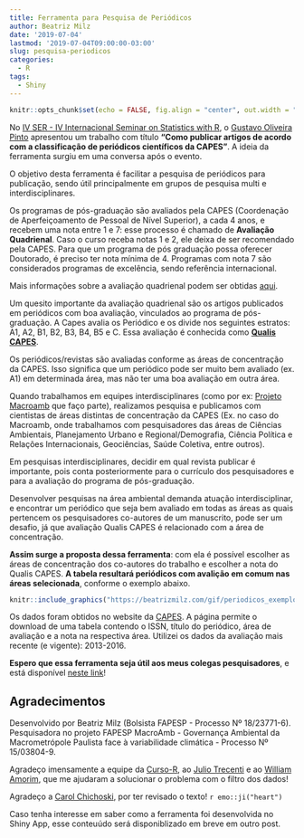 ```yaml
---
title: Ferramenta para Pesquisa de Periódicos
author: Beatriz Milz
date: '2019-07-04'
lastmod: '2019-07-04T09:00:00-03:00'
slug: pesquisa-periodicos
categories:
  - R
tags:
  - Shiny
---
```


```r
knitr::opts_chunk$set(echo = FALSE, fig.align = "center", out.width = "100%")
```

No [IV SER - IV Internacional Seminar on Statistics with R](http://ser.uff.br/), o [Gustavo Oliveira Pinto](https://github.com/GustavoOPinto) apresentou um trabalho com título **"Como publicar artigos de acordo com a classificação de periódicos científicos da CAPES"**. A ideia da ferramenta surgiu em uma conversa após o evento. 


O objetivo desta ferramenta é facilitar a pesquisa de periódicos para publicação, sendo útil principalmente em grupos de pesquisa multi e interdisciplinares. 


Os programas de pós-graduação são avaliados pela CAPES (Coordenação de Aperfeiçoamento de Pessoal de Nível Superior), a cada 4 anos, e recebem uma nota entre 1 e 7: esse processo é chamado de **Avaliação Quadrienal**. Caso o curso receba notas 1 e 2, ele deixa de ser recomendado pela CAPES. Para que um programa de pós graduação possa oferecer Doutorado, é preciso ter nota mínima de 4. Programas com nota 7 são considerados programas de excelência, sendo referência internacional. 

Mais informações sobre a avaliação quadrienal podem ser obtidas [aqui](https://www.capes.gov.br/pt/acessoainformacao/perguntas-frequentes/avaliacao-da-pos-graduacao/7421-sobre-avaliacao-de-cursos).

Um quesito importante da avaliação quadrienal são os artigos publicados em periódicos com boa avaliação, vinculados ao programa de pós-graduação. A Capes avalia os Periódico e os divide nos seguintes estratos: A1, A2, B1, B2, B3, B4, B5 e C.
Essa avaliação é conhecida como [**Qualis CAPES**](https://sucupira.capes.gov.br/sucupira/public/consultas/coleta/veiculoPublicacaoQualis/listaConsultaGeralPeriodicos.jsf).

Os periódicos/revistas são avaliadas conforme as áreas de concentração da CAPES. Isso significa que um periódico pode ser muito bem avaliado (ex. A1) em determinada área, mas não ter uma boa avaliação em outra área.

Quando trabalhamos em equipes interdisciplinares (como por ex: [Projeto Macroamb](https://bv.fapesp.br/pt/auxilios/97000/governanca-ambiental-da-macrometropole-paulista-face-a-variabilidade-climatica/) que faço parte), realizamos pesquisa e publicamos com cientistas de áreas distintas de concentração da CAPES (Ex. no caso do Macroamb, onde trabalhamos com pesquisadores das áreas de Ciências Ambientais, Planejamento Urbano e Regional/Demografia, Ciência Política e Relações Internacionais, Geociências, Saúde Coletiva, entre outros). 

Em pesquisas interdisciplinares, decidir em qual revista publicar é importante, pois conta posteriormente para o currículo dos pesquisadores e para a avaliação do programa de pós-graduação. 

Desenvolver pesquisas na área ambiental demanda atuação interdisciplinar, e encontrar um periódico que seja bem avaliado em todas as áreas as quais pertencem os pesquisadores co-autores de um manuscrito, pode ser um desafio, já que avaliação Qualis CAPES é relacionado com a área de concentração.

**Assim surge a proposta dessa ferramenta**: com ela é possível escolher as áreas de concentração dos co-autores do trabalho e escolher a nota do Qualis CAPES. **A tabela resultará periódicos com avalição em comum nas áreas selecionada**, conforme o exemplo abaixo.


```r
knitr::include_graphics("https://beatrizmilz.com/gif/periodicos_exemplo.gif")
```


Os dados foram obtidos no website da [CAPES](https://sucupira.capes.gov.br/sucupira/public/consultas/coleta/veiculoPublicacaoQualis/listaConsultaGeralPeriodicos.jsf). A página permite o download de uma tabela contendo o ISSN, título do periódico, área de avaliação e a nota na respectiva área. Utilizei os dados da avaliação mais recente (e vigente): 2013-2016.

**Espero que essa ferramenta seja útil aos meus colegas pesquisadores**, e está disponível [neste link](https://beatriz-milz.shinyapps.io/pesquisa_periodicos/)!

## Agradecimentos 

Desenvolvido por Beatriz Milz (Bolsista FAPESP - Processo Nº 18/23771-6). 
Pesquisadora no projeto FAPESP MacroAmb - Governança Ambiental da Macrometrópole Paulista face à variabilidade climática - Processo Nº	15/03804-9. 

 Agradeço imensamente a equipe da [Curso-R](https://www.curso-r.com/), ao [Julio Trecenti](https://github.com/jtrecenti) e ao [William Amorim](https://github.com/williamorim), que me ajudaram a solucionar o problema com o filtro dos dados!
 
Agradeço a [Carol Chichoski](https://github.com/carolcichoski), por ter revisado o texto! `r emo::ji("heart")`
 
Caso tenha interesse em saber como a ferramenta foi desenvolvida no Shiny App, esse conteuúdo será disponiblizado em breve em outro post.
 